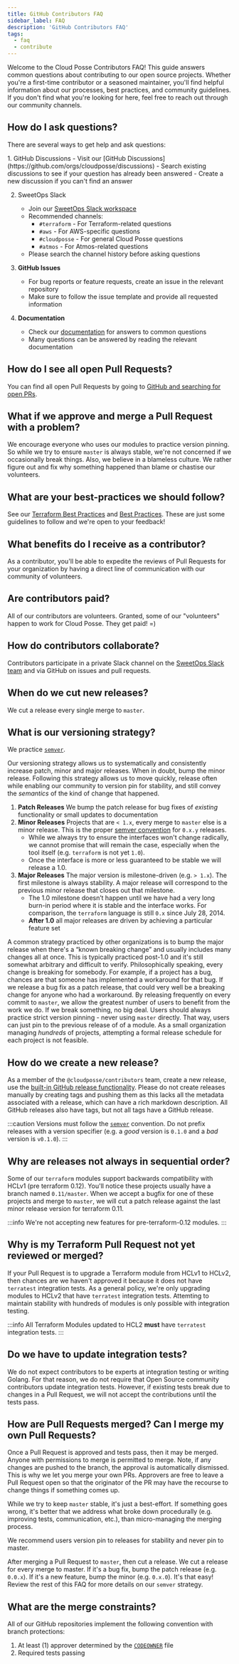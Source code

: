 ```yaml
---
title: GitHub Contributors FAQ
sidebar_label: FAQ
description: 'GitHub Contributors FAQ'
tags:
  - faq
  - contribute
---
```


<Intro>
Welcome to the Cloud Posse Contributors FAQ! This guide answers common questions about contributing to our open source projects. Whether you're a first-time contributor or a seasoned maintainer, you'll find helpful information about our processes, best practices, and community guidelines. If you don't find what you're looking for here, feel free to reach out through our community channels.
</Intro>


## How do I ask questions?

There are several ways to get help and ask questions:

<Steps>
1. GitHub Discussions
   <Steps>
      - Visit our [GitHub Discussions](https://github.com/orgs/cloudposse/discussions)
      - Search existing discussions to see if your question has already been answered
      - Create a new discussion if you can't find an answer
   </Steps>

2. SweetOps Slack
   <Steps>
      - Join our [SweetOps Slack workspace](https://slack.sweetops.com/)
      - Recommended channels:
         - `#terraform` - For Terraform-related questions
         - `#aws` - For AWS-specific questions
         - `#cloudposse` - For general Cloud Posse questions
         - `#atmos` - For Atmos-related questions
      - Please search the channel history before asking questions
   </Steps>

3. **GitHub Issues**
   <Steps>
      - For bug reports or feature requests, create an issue in the relevant repository
      - Make sure to follow the issue template and provide all requested information
   </Steps>

4. **Documentation**
   <Steps>
      - Check our [documentation](/learn/) for answers to common questions
      - Many questions can be answered by reading the relevant documentation
   </Steps>
</Steps>

## How do I see all open Pull Requests?

You can find all open Pull Requests by going to [GitHub and searching for open PRs](https://github.com/pulls?q=is%3Apr+is%3Aopen+org%3Acloudposse).

## What if we approve and merge a Pull Request with a problem?

We encourage everyone who uses our modules to practice version pinning. So while we try to ensure `master` is always stable,
we're not concerned if we occasionally break things. Also, we believe in a blameless culture. We rather figure out and fix
why something happened than blame or chastise our volunteers.

## What are your best-practices we should follow?

 See our  [Terraform Best Practices](/best-practices/terraform) and [Best Practices](/best-practices/). These are just some guidelines to follow and we're open to your feedback!

## What benefits do I receive as a contributor?

As a contributor, you'll be able to expedite the reviews of Pull Requests for your organization by having a direct
line of communication with our community of volunteers.

## Are contributors paid?

All of our contributors are volunteers. Granted, some of our "volunteers" happen to work for Cloud Posse. They get paid! =)

## How do contributors collaborate?

Contributors participate in a private Slack channel on the [SweetOps Slack team](https://slack.sweetops.com/) and via GitHub on issues and pull requests.

## When do we cut new releases?

We cut a release every single merge to `master`.

## What is our versioning strategy?

We practice [`semver`](https://semver.org).

Our versioning strategy allows us to systematically and consistently increase patch, minor and major releases. When in doubt, bump the minor release.
Following this strategy allows us to move quickly, release often while enabling our community to version pin for stability, and still convey the *semantics* of the kind of change that happened.

1. **Patch Releases** We bump the patch release for bug fixes of *existing* functionality or small updates to documentation
2. **Minor Releases** Projects that are `< 1.x`, every merge to `master` else is a minor release. This is the proper [semver convention](https://semver.org/#spec-item-4) for `0.x.y` releases.
   - While we always try to ensure the interfaces won't change radically, we cannot promise that will remain the case, especially when the tool itself (e.g. `terraform` is not yet `1.0`).
   - Once the interface is more or less guaranteed to be stable we will release a 1.0.
3. **Major Releases** The major version is milestone-driven (e.g. `> 1.x`). The first milestone is always stability. A major release will correspond to the previous minor release that closes out that milestone.
    - The 1.0 milestone doesn’t happen until we have had a very long burn-in period where it is stable and the interface works. For comparison, the `terraform` language is still `0.x` since July 28, 2014.
   -  **After 1.0** all major releases are driven by achieving a particular feature set

A common strategy practiced by other organizations is to bump the major release when there's a “known breaking change” and usually includes many changes all at once. This is typically practiced post-1.0 and it's still somewhat arbitrary and difficult to verify. Philosophically speaking, every change is breaking for somebody.
For example, if a project has a bug, chances are that someone has implemented a workaround for that bug. If we release a bug fix as a patch release, that could very well be a breaking change for anyone who had a workaround. By releasing frequently on every commit to `master`,
we allow the greatest number of users to benefit from the work we do. If we break something, no big deal. Users should always practice strict version pinning - never using `master` directly. That way, users can just pin to the previous release of of a module. As a small organization managing *hundreds* of projects, attempting a formal release schedule for each project is not feasible.

## How do we create a new release?

As a member of the `@cloudposse/contributors` team, create a new release, use the [built-in GitHub release functionality](https://help.github.com/en/enterprise/2.13/user/articles/creating-releases). Please do not create releases manually by creating tags and pushing them as this lacks all the metadata associated with a release, which can have a rich markdown description. All GitHub releases also have tags, but not all tags have a GitHub release.


:::caution
Versions must follow the [`semver`](https://semver.org) convention. Do not prefix releases with a version specifier (e.g. a *good* version is `0.1.0` and a *bad* version is `v0.1.0`).
:::


## Why are releases not always in sequential order?

Some of our `terraform` modules support backwards compatibility with HCLv1 (pre terraform 0.12). You'll notice these projects usually have a branch named `0.11/master`. When we accept a bugfix for one of these projects and merge to `master`, we will cut a patch release against the last minor release version for terraform 0.11.

:::info
We're not accepting new features for pre-terraform-0.12 modules.
:::

## Why is my Terraform Pull Request not yet reviewed or merged?

If your Pull Request is to upgrade a Terraform module from HCLv1 to HCLv2, then chances are we haven't approved it because it does not have `terratest` integration tests. As a general policy, we're only upgrading modules to HCLv2 that have `terratest` integration tests. Attemting to maintain stability
with hundreds of modules is only possible with integration testing.

:::info
All Terraform Modules updated to HCL2 **must** have `terratest` integration tests.
:::

## Do we have to update integration tests?

We do not expect contributors to be experts at integration testing or writing Golang. For that reason, we do not require that Open Source community contributors update integration tests. However, if existing tests break due to changes in a Pull Request, we will not accept the contributions until the tests pass.

## How are Pull Requests merged? Can I merge my own Pull Requests?

Once a Pull Request is approved and tests pass, then it may be merged. Anyone with permissions to merge is permitted to merge. Note, if any changes are pushed to the branch, the approval is automatically dismissed. This is why we let you merge your own PRs. Approvers are free to leave a Pull Request open so that the originator of the PR may have the recourse to change things if something comes up.

While we try to keep `master` stable, it's just a best-effort. If something goes wrong, it's better that we address what broke down procedurally (e.g. improving tests, communication, etc.), than micro-managing the merging process.

We recommend users version pin to releases for stability and never pin to master.

After merging a Pull Request to `master`, then cut a release. We cut a release for every merge to master. If it's a bug fix, bump the patch release (e.g. `0.0.x`). If it's a new feature, bump the minor (e.g. `0.x.0`). It's that easy! Review the rest of this FAQ for more details on our `semver` strategy.

## What are the merge constraints?

All of our GitHub repositories implement the following convention with branch protections:

1. At least (1) approver determined by the [`CODEOWNER`](https://docs.github.com/en/github/creating-cloning-and-archiving-repositories/about-code-owners) file
2. Required tests passing

